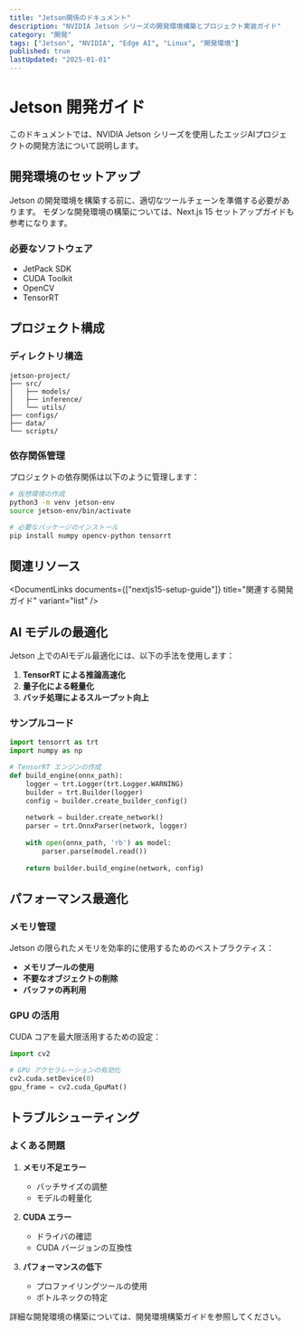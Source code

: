 ```yaml
---
title: "Jetson関係のドキュメント"
description: "NVIDIA Jetson シリーズの開発環境構築とプロジェクト実装ガイド"
category: "開発"
tags: ["Jetson", "NVIDIA", "Edge AI", "Linux", "開発環境"]
published: true
lastUpdated: "2025-01-01"
---
```


# Jetson 開発ガイド

このドキュメントでは、NVIDIA Jetson シリーズを使用したエッジAIプロジェクトの開発方法について説明します。

## 開発環境のセットアップ

Jetson の開発環境を構築する前に、適切なツールチェーンを準備する必要があります。
モダンな開発環境の構築については、<DocumentLink slug="nextjs15-setup-guide" variant="inline">Next.js 15 セットアップガイド</DocumentLink>も参考になります。

### 必要なソフトウェア

- JetPack SDK
- CUDA Toolkit
- OpenCV
- TensorRT

## プロジェクト構成

### ディレクトリ構造

```
jetson-project/
├── src/
│   ├── models/
│   ├── inference/
│   └── utils/
├── configs/
├── data/
└── scripts/
```

### 依存関係管理

プロジェクトの依存関係は以下のように管理します：

```bash
# 仮想環境の作成
python3 -m venv jetson-env
source jetson-env/bin/activate

# 必要なパッケージのインストール
pip install numpy opencv-python tensorrt
```

## 関連リソース

<DocumentLinks 
  documents={["nextjs15-setup-guide"]}
  title="関連する開発ガイド"
  variant="list"
/>

## AI モデルの最適化

Jetson 上でのAIモデル最適化には、以下の手法を使用します：

1. **TensorRT による推論高速化**
2. **量子化による軽量化**
3. **バッチ処理によるスループット向上**

### サンプルコード

```python
import tensorrt as trt
import numpy as np

# TensorRT エンジンの作成
def build_engine(onnx_path):
    logger = trt.Logger(trt.Logger.WARNING)
    builder = trt.Builder(logger)
    config = builder.create_builder_config()
    
    network = builder.create_network()
    parser = trt.OnnxParser(network, logger)
    
    with open(onnx_path, 'rb') as model:
        parser.parse(model.read())
    
    return builder.build_engine(network, config)
```

## パフォーマンス最適化

### メモリ管理

Jetson の限られたメモリを効率的に使用するためのベストプラクティス：

- **メモリプールの使用**
- **不要なオブジェクトの削除**
- **バッファの再利用**

### GPU の活用

CUDA コアを最大限活用するための設定：

```python
import cv2

# GPU アクセラレーションの有効化
cv2.cuda.setDevice(0)
gpu_frame = cv2.cuda_GpuMat()
```

## トラブルシューティング

### よくある問題

1. **メモリ不足エラー**
   - バッチサイズの調整
   - モデルの軽量化

2. **CUDA エラー**
   - ドライバの確認
   - CUDA バージョンの互換性

3. **パフォーマンスの低下**
   - プロファイリングツールの使用
   - ボトルネックの特定

詳細な開発環境の構築については、<DocumentLink slug="nextjs15-setup-guide" variant="banner" showDescription={true}>開発環境構築ガイド</DocumentLink>を参照してください。
